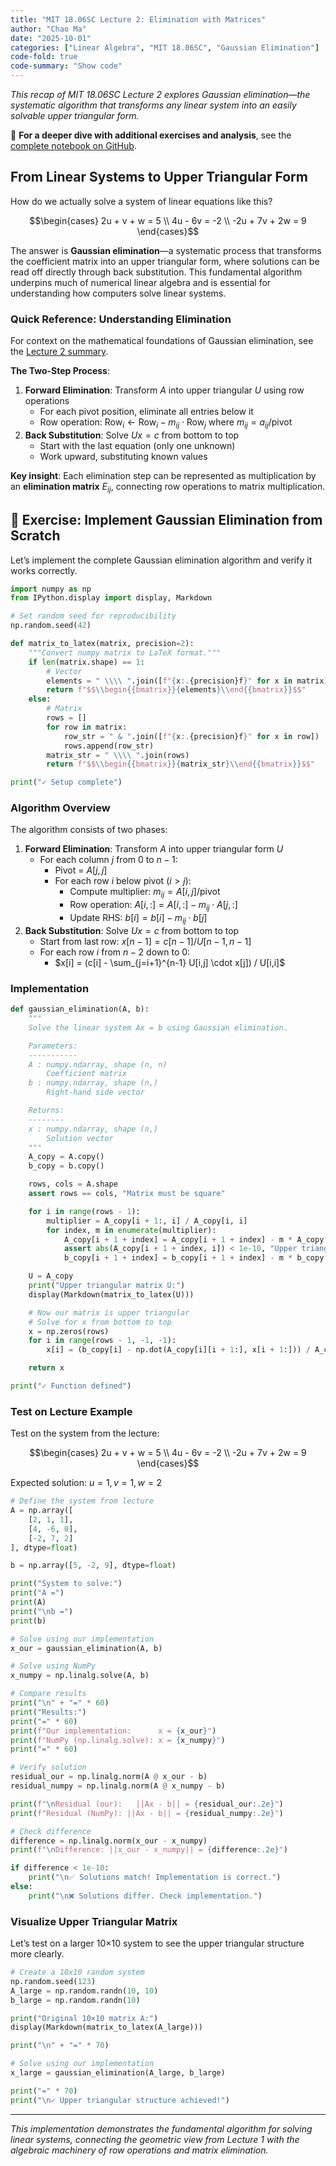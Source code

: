 ```yaml
---
title: "MIT 18.06SC Lecture 2: Elimination with Matrices"
author: "Chao Ma"
date: "2025-10-01"
categories: ["Linear Algebra", "MIT 18.06SC", "Gaussian Elimination"]
code-fold: true
code-summary: "Show code"
---
```


*This recap of MIT 18.06SC Lecture 2 explores Gaussian elimination—the systematic algorithm that transforms any linear system into an easily solvable upper triangular form.*

📓 **For a deeper dive with additional exercises and analysis**, see the [complete notebook on GitHub](https://github.com/ickma2311/foundations/blob/main/MIT18.06SC/lecture02/exercises.ipynb).

## From Linear Systems to Upper Triangular Form

How do we actually solve a system of linear equations like this?

$$\begin{cases}
2u + v + w = 5 \\
4u - 6v = -2 \\
-2u + 7v + 2w = 9
\end{cases}$$

The answer is **Gaussian elimination**—a systematic process that transforms the coefficient matrix into an upper triangular form, where solutions can be read off directly through back substitution. This fundamental algorithm underpins much of numerical linear algebra and is essential for understanding how computers solve linear systems.

### Quick Reference: Understanding Elimination

For context on the mathematical foundations of Gaussian elimination, see the [Lecture 2 summary](https://github.com/ickma2311/foundations/blob/main/MIT18.06SC/lecture02/lecture02_elimination.md).

**The Two-Step Process**:

1. **Forward Elimination**: Transform $A$ into upper triangular $U$ using row operations
   - For each pivot position, eliminate all entries below it
   - Row operation: $\text{Row}_i \leftarrow \text{Row}_i - m_{ij} \cdot \text{Row}_j$ where $m_{ij} = a_{ij}/\text{pivot}$

2. **Back Substitution**: Solve $Ux = c$ from bottom to top
   - Start with the last equation (only one unknown)
   - Work upward, substituting known values

**Key insight**: Each elimination step can be represented as multiplication by an **elimination matrix** $E_{ij}$, connecting row operations to matrix multiplication.

## 🔬 Exercise: Implement Gaussian Elimination from Scratch

Let's implement the complete Gaussian elimination algorithm and verify it works correctly.

```python
import numpy as np
from IPython.display import display, Markdown

# Set random seed for reproducibility
np.random.seed(42)

def matrix_to_latex(matrix, precision=2):
    """Convert numpy matrix to LaTeX format."""
    if len(matrix.shape) == 1:
        # Vector
        elements = " \\\\ ".join([f"{x:.{precision}f}" for x in matrix])
        return f"$$\\begin{{bmatrix}}{elements}\\end{{bmatrix}}$$"
    else:
        # Matrix
        rows = []
        for row in matrix:
            row_str = " & ".join([f"{x:.{precision}f}" for x in row])
            rows.append(row_str)
        matrix_str = " \\\\ ".join(rows)
        return f"$$\\begin{{bmatrix}}{matrix_str}\\end{{bmatrix}}$$"

print("✓ Setup complete")
```

### Algorithm Overview

The algorithm consists of two phases:

1. **Forward Elimination**: Transform $A$ into upper triangular form $U$
   - For each column $j$ from 0 to $n-1$:
     - Pivot = $A[j, j]$
     - For each row $i$ below pivot ($i > j$):
       - Compute multiplier: $m_{ij} = A[i, j] / \text{pivot}$
       - Row operation: $A[i, :] = A[i, :] - m_{ij} \cdot A[j, :]$
       - Update RHS: $b[i] = b[i] - m_{ij} \cdot b[j]$

2. **Back Substitution**: Solve $Ux = c$ from bottom to top
   - Start from last row: $x[n-1] = c[n-1] / U[n-1, n-1]$
   - For each row $i$ from $n-2$ down to $0$:
     - $x[i] = (c[i] - \sum_{j=i+1}^{n-1} U[i,j] \cdot x[j]) / U[i,i]$

### Implementation

```python
def gaussian_elimination(A, b):
    """
    Solve the linear system Ax = b using Gaussian elimination.

    Parameters:
    -----------
    A : numpy.ndarray, shape (n, n)
        Coefficient matrix
    b : numpy.ndarray, shape (n,)
        Right-hand side vector

    Returns:
    --------
    x : numpy.ndarray, shape (n,)
        Solution vector
    """
    A_copy = A.copy()
    b_copy = b.copy()

    rows, cols = A.shape
    assert rows == cols, "Matrix must be square"

    for i in range(rows - 1):
        multiplier = A_copy[i + 1:, i] / A_copy[i, i]
        for index, m in enumerate(multiplier):
            A_copy[i + 1 + index] = A_copy[i + 1 + index] - m * A_copy[i]
            assert abs(A_copy[i + 1 + index, i]) < 1e-10, "Upper triangular matrix expected"
            b_copy[i + 1 + index] = b_copy[i + 1 + index] - m * b_copy[i]

    U = A_copy
    print("Upper triangular matrix U:")
    display(Markdown(matrix_to_latex(U)))

    # Now our matrix is upper triangular
    # Solve for x from bottom to top
    x = np.zeros(rows)
    for i in range(rows - 1, -1, -1):
        x[i] = (b_copy[i] - np.dot(A_copy[i][i + 1:], x[i + 1:])) / A_copy[i][i]

    return x

print("✓ Function defined")
```

### Test on Lecture Example

Test on the system from the lecture:

$$\begin{cases}
2u + v + w = 5 \\
4u - 6v = -2 \\
-2u + 7v + 2w = 9
\end{cases}$$

Expected solution: $u = 1, v = 1, w = 2$

```python
# Define the system from lecture
A = np.array([
    [2, 1, 1],
    [4, -6, 0],
    [-2, 7, 2]
], dtype=float)

b = np.array([5, -2, 9], dtype=float)

print("System to solve:")
print("A =")
print(A)
print("\nb =")
print(b)

# Solve using our implementation
x_our = gaussian_elimination(A, b)

# Solve using NumPy
x_numpy = np.linalg.solve(A, b)

# Compare results
print("\n" + "=" * 60)
print("Results:")
print("=" * 60)
print(f"Our implementation:      x = {x_our}")
print(f"NumPy (np.linalg.solve): x = {x_numpy}")
print("=" * 60)

# Verify solution
residual_our = np.linalg.norm(A @ x_our - b)
residual_numpy = np.linalg.norm(A @ x_numpy - b)

print(f"\nResidual (our):   ||Ax - b|| = {residual_our:.2e}")
print(f"Residual (NumPy): ||Ax - b|| = {residual_numpy:.2e}")

# Check difference
difference = np.linalg.norm(x_our - x_numpy)
print(f"\nDifference: ||x_our - x_numpy|| = {difference:.2e}")

if difference < 1e-10:
    print("\n✅ Solutions match! Implementation is correct.")
else:
    print("\n❌ Solutions differ. Check implementation.")
```

### Visualize Upper Triangular Matrix

Let's test on a larger 10×10 system to see the upper triangular structure more clearly.

```python
# Create a 10x10 random system
np.random.seed(123)
A_large = np.random.randn(10, 10)
b_large = np.random.randn(10)

print("Original 10×10 matrix A:")
display(Markdown(matrix_to_latex(A_large)))

print("\n" + "=" * 70)

# Solve using our implementation
x_large = gaussian_elimination(A_large, b_large)

print("=" * 70)
print("\n✓ Upper triangular structure achieved!")
```

---

*This implementation demonstrates the fundamental algorithm for solving linear systems, connecting the geometric view from Lecture 1 with the algebraic machinery of row operations and matrix elimination.*

